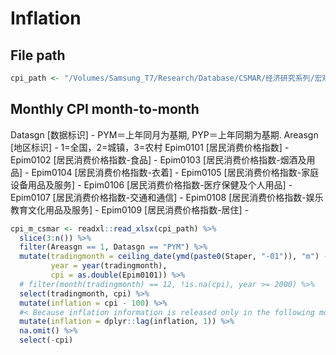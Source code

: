 # Inflation

## File path

```r
cpi_path <- "/Volumes/Samsung_T7/Research/Database/CSMAR/经济研究系列/宏观经济/价格指数/居民消费价格分类指数月度文件/CME_Mpi12003-02 至 2023-02.xlsx"
```

## Monthly CPI month-to-month

Datasgn [数据标识] - PYM＝上年同月为基期, PYP＝上年同期为基期.
Areasgn [地区标识] - 1=全国，2=城镇，3=农村
Epim0101 [居民消费价格指数] - 
Epim0102 [居民消费价格指数-食品] - 
Epim0103 [居民消费价格指数-烟酒及用品] - 
Epim0104 [居民消费价格指数-衣着] - 
Epim0105 [居民消费价格指数-家庭设备用品及服务] - 
Epim0106 [居民消费价格指数-医疗保健及个人用品] - 
Epim0107 [居民消费价格指数-交通和通信] - 
Epim0108 [居民消费价格指数-娱乐教育文化用品及服务] - 
Epim0109 [居民消费价格指数-居住] - 

```r
cpi_m_csmar <- readxl::read_xlsx(cpi_path) %>% 
  slice(3:n()) %>% 
  filter(Areasgn == 1, Datasgn == "PYM") %>% 
  mutate(tradingmonth = ceiling_date(ymd(paste0(Staper, "-01")), "m") - days(1), 
         year = year(tradingmonth),
         cpi = as.double(Epim0101)) %>% 
  # filter(month(tradingmonth) == 12, !is.na(cpi), year >= 2000) %>% 
  select(tradingmonth, cpi) %>% 
  mutate(inflation = cpi - 100) %>% 
  #< Because inflation information is released only in the following month, we wait for one month before using it in our monthly regression.
  mutate(inflation = dplyr::lag(inflation, 1)) %>%
  na.omit() %>% 
  select(-cpi)
```
